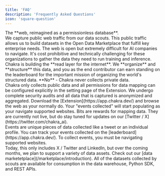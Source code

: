 ```yaml
---
title: 'FAQ'
description: 'Frequently Asked Questions'
icon: 'square-question'
---
```


<Accordion title='What is Chakra?'>
  The **web, reimagined as a permissionless database**. <br />
  We capture public web traffic from our data scouts. This public traffic allows
  us to build datasets in the Open Data Marketplace that fulfill key enterprise needs.
</Accordion>

<Accordion title='Why should I contribute?'>
  The web is open but extremely difficult for AI companies to navigate. It's
  cost prohibitive and technically challenging for these organizations to gather
  the data they need to run training and inference. <br />
  Chakra is building the **read layer for the internet**. We **organize** and **structure**
  this data, and you as the end contributor can earn standing on the leaderboard
  for the important mission of organizing the world's structured data.
</Accordion>

<Accordion title='Does Chakra collect any private data?'>
  **No** - Chakra never collects private data. <br />
  Chakra only collects public data and all permissions for data mapping can be configured
  explicitly in the setting page of the Extension. We undergo complete security audits
  and all data that is captured is anonymized and aggregated.
</Accordion>

<Accordion title='How do I get started?'>
  Download the [Extension](https://app.chakra.dev/) and browse the web as your
  normally do. Your "events collected" will start populating as your navigate
  supported websites.
</Accordion>

<Accordion title='What are bits? What are events?'>
  Bits are rewards for mapping data. They are currently not live, but do stay
  tuned for updates on our [Twitter / X](https://twitter.com/chakra_ai). <br />
  Events are unique pieces of data collected like a tweet or an individual profile.
  You can track your events collected on the [leaderboard](https://app.chakra.dev/).
</Accordion>

<Accordion title='Why are my events not going up?'>
  To collect events, you must be navigating supported websites. <br /> Today,
  this only includes X / Twitter and LinkedIn, but over the coming months, we
  plan to support a variety of data assets.
</Accordion>

<Accordion title='How can I access mapped data as an enterprise?'>
  Check out our [data marketetplace](/marketplace/introduction). All of the
  datasets collected by scouts are available for consumption in the data
  warehouse, Python SDK, and REST APIs.
</Accordion>
